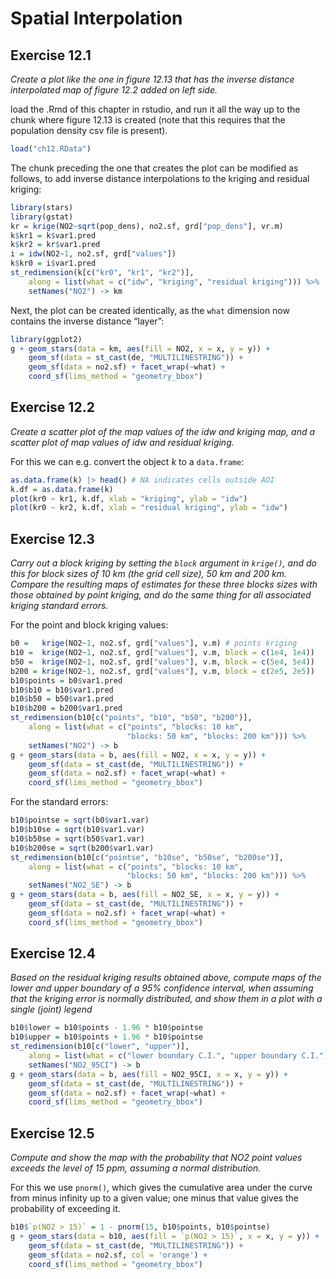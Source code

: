 # Spatial Interpolation

## Exercise 12.1 {-}

_Create a plot like the one in figure 12.13 that has the inverse distance interpolated map of figure 12.2 added on left side._

load the .Rmd of this chapter in rstudio, and run it all the way up to the chunk where figure 12.13 is created
(note that this requires that the population density csv file is present).

```r
load("ch12.RData")
```

The chunk preceding the one that creates the plot can be modified
as follows, to add inverse distance interpolations to the kriging
and residual kriging:

```r
library(stars)
library(gstat)
kr = krige(NO2~sqrt(pop_dens), no2.sf, grd["pop_dens"], vr.m)
k$kr1 = k$var1.pred
k$kr2 = kr$var1.pred
i = idw(NO2~1, no2.sf, grd["values"])
k$kr0 = i$var1.pred
st_redimension(k[c("kr0", "kr1", "kr2")], 
	along = list(what = c("idw", "kriging", "residual kriging"))) %>%
	setNames("NO2") -> km
```

Next, the plot can be created identically, as the `what` dimension now
contains the inverse distance "layer":

```r
library(ggplot2)
g + geom_stars(data = km, aes(fill = NO2, x = x, y = y)) + 
    geom_sf(data = st_cast(de, "MULTILINESTRING")) + 
    geom_sf(data = no2.sf) + facet_wrap(~what) +
    coord_sf(lims_method = "geometry_bbox")
```

## Exercise 12.2 {-}

_Create a scatter plot of the map values of the idw and kriging map, and a scatter plot of map values of idw and residual kriging._

For this we can e.g. convert the object $k$ to a `data.frame`:

```r
as.data.frame(k) |> head() # NA indicates cells outside AOI
k.df = as.data.frame(k)
plot(kr0 ~ kr1, k.df, xlab = "kriging", ylab = "idw")
plot(kr0 ~ kr2, k.df, xlab = "residual kriging", ylab = "idw")
```

## Exercise 12.3 {-}

_Carry out a block kriging by setting the `block` argument in
`krige()`, and do this for block sizes of 10 km (the grid cell size),
50 km and 200 km. Compare the resulting maps of estimates for these
three blocks sizes with those obtained by point kriging, and
do the same thing for all associated kriging standard errors._

For the point and block kriging values: 
```r
b0 =   krige(NO2~1, no2.sf, grd["values"], v.m) # points kriging
b10 =  krige(NO2~1, no2.sf, grd["values"], v.m, block = c(1e4, 1e4))
b50 =  krige(NO2~1, no2.sf, grd["values"], v.m, block = c(5e4, 5e4))
b200 = krige(NO2~1, no2.sf, grd["values"], v.m, block = c(2e5, 2e5))
b10$points = b0$var1.pred
b10$b10 = b10$var1.pred
b10$b50 = b50$var1.pred
b10$b200 = b200$var1.pred
st_redimension(b10[c("points", "b10", "b50", "b200")], 
	along = list(what = c("points", "blocks: 10 km", 
						  "blocks: 50 km", "blocks: 200 km"))) %>%
	setNames("NO2") -> b
g + geom_stars(data = b, aes(fill = NO2, x = x, y = y)) + 
    geom_sf(data = st_cast(de, "MULTILINESTRING")) + 
    geom_sf(data = no2.sf) + facet_wrap(~what) +
    coord_sf(lims_method = "geometry_bbox")
```

For the standard errors:
```r
b10$pointse = sqrt(b0$var1.var)
b10$b10se = sqrt(b10$var1.var)
b10$b50se = sqrt(b50$var1.var)
b10$b200se = sqrt(b200$var1.var)
st_redimension(b10[c("pointse", "b10se", "b50se", "b200se")], 
	along = list(what = c("points", "blocks: 10 km", 
						  "blocks: 50 km", "blocks: 200 km"))) %>%
	setNames("NO2_SE") -> b
g + geom_stars(data = b, aes(fill = NO2_SE, x = x, y = y)) + 
    geom_sf(data = st_cast(de, "MULTILINESTRING")) + 
    geom_sf(data = no2.sf) + facet_wrap(~what) +
    coord_sf(lims_method = "geometry_bbox")

```

## Exercise 12.4 {-}

_Based on the residual kriging results obtained above, compute
maps of the lower and upper boundary of a 95% confidence interval,
when assuming that the kriging error is normally distributed,
and show them in a plot with a single (joint) legend_

```r
b10$lower = b10$points - 1.96 * b10$pointse
b10$upper = b10$points + 1.96 * b10$pointse
st_redimension(b10[c("lower", "upper")], 
	along = list(what = c("lower boundary C.I.", "upper boundary C.I."))) %>%
	setNames("NO2_95CI") -> b
g + geom_stars(data = b, aes(fill = NO2_95CI, x = x, y = y)) + 
    geom_sf(data = st_cast(de, "MULTILINESTRING")) + 
    geom_sf(data = no2.sf) + facet_wrap(~what) +
    coord_sf(lims_method = "geometry_bbox")
```	

## Exercise 12.5 {-}
_Compute and show the map with the probability that NO2 point values
exceeds the level of 15 ppm, assuming a normal distribution._

For this we use `pnorm()`, which gives the cumulative area under the
curve from minus infinity up to a given value; one minus that value
gives the probability of exceeding it.

```r
b10$`p(NO2 > 15)` = 1 - pnorm(15, b10$points, b10$pointse)
g + geom_stars(data = b10, aes(fill = `p(NO2 > 15)`, x = x, y = y)) + 
    geom_sf(data = st_cast(de, "MULTILINESTRING")) + 
    geom_sf(data = no2.sf, col = 'orange') +
    coord_sf(lims_method = "geometry_bbox")
```
